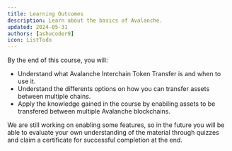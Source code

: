 ```yaml
---
title: Learning Outcomes
description: Learn about the basics of Avalanche.
updated: 2024-05-31
authors: [ashucoder9]
icon: ListTodo
---
```


By the end of this course, you will:

- Understand what Avalanche Interchain Token Transfer is and when to use it.
- Understand the differents options on how you can transfer assets between multiple chains.
- Apply the knowledge gained in the course by enabiling assets to be transfered between multiple Avalanche blockchains.

We are still working on enabling some features, so in the future you will be able to evaluate your own understanding of the material through quizzes and claim a certificate for successful completion at the end.